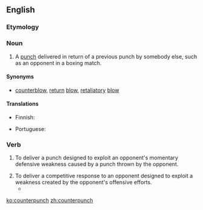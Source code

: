 ==English==

===Etymology===
{{prefix|counter|punch}}

===Noun===
{{en-noun|es}}

# A [[punch]] delivered in return of a previous punch by somebody else, such as an opponent in a boxing match.

====Synonyms====
*{{sense|punch in return of opponent's punch}} [[counterblow]], [[return]] [[blow]], [[retaliatory]] [[blow]]

====Translations====
{{trans-top|punch delivered in return of a previous punch by somebody else}}
* Finnish: {{t-|fi|vastaisku}}
{{trans-mid}}
* Portuguese: {{t|pt|contragolpe|m}}
{{trans-bottom}}

===Verb===
{{en-verb|counterpunch|es}}

# {{boxing}} To deliver a punch designed to exploit an opponent's momentary defensive weakness caused by a punch thrown by the opponent.
# To deliver a competitive response to an opponent designed to exploit a weakness created by the opponent's offensive efforts.
#*{{quote-news|year=2009|date=January 25|author=Christopher Clarey|title=Top-Seeded Jankovic Falls Without a Fight|work=New York Times|url=http://www.nytimes.com/2009/01/25/sports/othersports/25tennis.html|passage=She stands just a little over 5-foot-6, but her two-handed ground strokes off both wings, inspired by the four-time Australian Open champion Monica Seles , allow her to create sharp angles and '''counterpunching''' power.}}

[[ko:counterpunch]]
[[zh:counterpunch]]